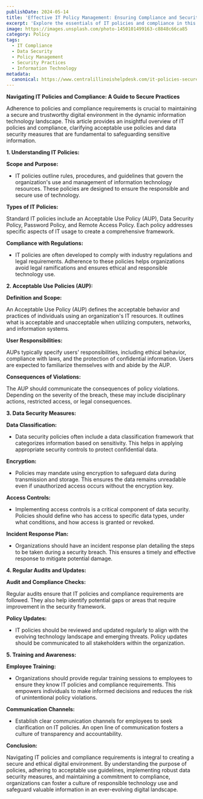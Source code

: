 ```yaml
---
publishDate: 2024-05-14
title: 'Effective IT Policy Management: Ensuring Compliance and Security'
excerpt: 'Explore the essentials of IT policies and compliance in this guide, detailing secure practices like Acceptable Use Policies and data security measures to safeguard sensitive information in the tech-driven business environment.'
image: https://images.unsplash.com/photo-1450101499163-c8848c66ca85
category: Policy
tags:
  - IT Compliance
  - Data Security
  - Policy Management
  - Security Practices
  - Information Technology
metadata:
  canonical: https://www.centralillinoishelpdesk.com/it-policies-secure-practices
---
```


**Navigating IT Policies and Compliance: A Guide to Secure Practices**

Adherence to policies and compliance requirements is crucial to maintaining a secure and trustworthy digital environment in the dynamic information technology landscape. This article provides an insightful overview of IT policies and compliance, clarifying acceptable use policies and data security measures that are fundamental to safeguarding sensitive information.

**1. Understanding IT Policies:**

**Scope and Purpose:**

- IT policies outline rules, procedures, and guidelines that govern the organization's use and management of information technology resources. These policies are designed to ensure the responsible and secure use of technology.

**Types of IT Policies:**

Standard IT policies include an Acceptable Use Policy (AUP), Data Security Policy, Password Policy, and Remote Access Policy. Each policy addresses specific aspects of IT usage to create a comprehensive framework.

**Compliance with Regulations:**

- IT policies are often developed to comply with industry regulations and legal requirements. Adherence to these policies helps organizations avoid legal ramifications and ensures ethical and responsible technology use.

**2. Acceptable Use Policies (AUP):**

**Definition and Scope:**

An Acceptable Use Policy (AUP) defines the acceptable behavior and practices of individuals using an organization's IT resources. It outlines what is acceptable and unacceptable when utilizing computers, networks, and information systems.

**User Responsibilities:**

AUPs typically specify users' responsibilities, including ethical behavior, compliance with laws, and the protection of confidential information. Users are expected to familiarize themselves with and abide by the AUP.

**Consequences of Violations:**

The AUP should communicate the consequences of policy violations. Depending on the severity of the breach, these may include disciplinary actions, restricted access, or legal consequences.

**3. Data Security Measures:**

**Data Classification:**

- Data security policies often include a data classification framework that categorizes information based on sensitivity. This helps in applying appropriate security controls to protect confidential data.

**Encryption:**

- Policies may mandate using encryption to safeguard data during transmission and storage. This ensures the data remains unreadable even if unauthorized access occurs without the encryption key.

**Access Controls:**

- Implementing access controls is a critical component of data security. Policies should define who has access to specific data types, under what conditions, and how access is granted or revoked.

**Incident Response Plan:**

- Organizations should have an incident response plan detailing the steps to be taken during a security breach. This ensures a timely and effective response to mitigate potential damage.

**4. Regular Audits and Updates:**

**Audit and Compliance Checks:**

Regular audits ensure that IT policies and compliance requirements are followed. They also help identify potential gaps or areas that require improvement in the security framework.

**Policy Updates:**

- IT policies should be reviewed and updated regularly to align with the evolving technology landscape and emerging threats. Policy updates should be communicated to all stakeholders within the organization.

**5. Training and Awareness:**

**Employee Training:**

- Organizations should provide regular training sessions to employees to ensure they know IT policies and compliance requirements. This empowers individuals to make informed decisions and reduces the risk of unintentional policy violations.

**Communication Channels:**

- Establish clear communication channels for employees to seek clarification on IT policies. An open line of communication fosters a culture of transparency and accountability.

**Conclusion:**

Navigating IT policies and compliance requirements is integral to creating a secure and ethical digital environment. By understanding the purpose of policies, adhering to acceptable use guidelines, implementing robust data security measures, and maintaining a commitment to compliance, organizations can foster a culture of responsible technology use and safeguard valuable information in an ever-evolving digital landscape.
